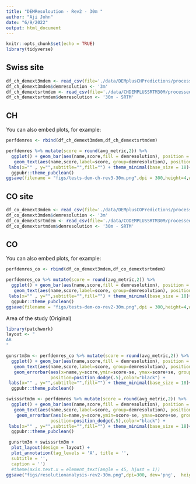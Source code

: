 ```yaml
---
title: "DEMResoloution - Rev2 - 30m "
author: "Aji John"
date: "6/9/2022"
output: html_document
---
```


```r
knitr::opts_chunk$set(echo = TRUE)
library(tidyverse)
```

## Swiss site



```r
df_ch_demext3mdem <- read_csv(file='./data/DEMplusCHPredictions/processed-data.csv')
df_ch_demext3mdem$demresolution <- '3m'
df_ch_demextsrtmdem <- read_csv(file='./data/CHDEMPLUSSRTM30M/processed-data.csv')
df_ch_demextsrtmdem$demresolution <- '30m - SRTM'

```

## CH

You can also embed plots, for example:

```r

perfdemres <- rbind(df_ch_demext3mdem,df_ch_demextsrtmdem)

perfdemres %>% mutate(score = round(avg_metric,2)) %>% 
  ggplot() + geom_bar(aes(name,score,fill = demresolution), position = "dodge",stat="identity", width=.5) +
   geom_text(aes(name,score,label=score, group=demresolution), position=position_dodge(width=0.5), vjust=-0.3) +
 labs(x="" , y="",subtitle="",fill="") + theme_minimal(base_size = 18)+
  ggpubr::theme_pubclean()
ggsave(filename = "figs/tests-dem-ch-rev3-30m.png",dpi = 300,height=4,width=8,units="in")
```

## CO site



```r
df_co_demext3mdem <- read_csv(file='./data/DEMplusCOPredictions/processed-data.csv')
df_co_demext3mdem$demresolution <- '3m'
df_co_demextsrtmdem <- read_csv(file='./data/CODEMPLUSSRTM30M/processed-data.csv')
df_co_demextsrtmdem$demresolution <- '30m - SRTM'

```

## CO

You can also embed plots, for example:

```r

perfdemres_co <- rbind(df_co_demext3mdem,df_co_demextsrtmdem)

perfdemres_co %>% mutate(score = round(avg_metric,2)) %>% 
  ggplot() + geom_bar(aes(name,score,fill = demresolution), position = "dodge",stat="identity", width=.5) +
   geom_text(aes(name,score,label=score, group=demresolution), position=position_dodge(width=0.5), vjust=-0.3) +
 labs(x="" , y="",subtitle="",fill="") + theme_minimal(base_size = 18)+
  ggpubr::theme_pubclean()
ggsave(filename = "figs/tests-dem-co-rev2-30m.png",dpi = 300,height=4,width=8,units="in")
```

Area of the study  (Original)
```r
library(patchwork)
layout <- "
AB
"

gunsrtm3m <- perfdemres_co %>% mutate(score = round(avg_metric,2)) %>% 
  ggplot() + geom_bar(aes(name,score,fill = demresolution), position = "dodge",stat="identity", width=.5) +
   geom_text(aes(name,score,label=score, group=demresolution), position=position_dodge(width=0.5), vjust=-2) +
   geom_errorbar(aes(x=name,y=score,ymin=score-se, ymax=score+se, group=demresolution), width=.2,
                 position=position_dodge(.5),color="black") +
 labs(x="" , y="",subtitle="",fill="") + theme_minimal(base_size = 18)+
  ggpubr::theme_pubclean()

swisssrtm3m <- perfdemres %>% mutate(score = round(avg_metric,2)) %>% 
  ggplot() + geom_bar(aes(name,score,fill = demresolution), position = "dodge",stat="identity", width=.5) +
   geom_text(aes(name,score,label=score, group=demresolution), position=position_dodge(width=0.5), vjust=-2) +
    geom_errorbar(aes(x=name,y=score,ymin=score-se, ymax=score+se, group=demresolution), width=.2,
                 position=position_dodge(.5),color="black") +
 labs(x="" , y="",subtitle="",fill="") + theme_minimal(base_size = 18)+
  ggpubr::theme_pubclean()

 gunsrtm3m + swisssrtm3m +
  plot_layout(design = layout) +
  plot_annotation(tag_levels = 'A', title = '',
  subtitle = '',
  caption = '') 
  #theme(axis.text.x = element_text(angle = 45, hjust = 1))
ggsave("figs/resolutionanalysis-rev2-30m.png",dpi=300, dev='png',  height=8, width=12,units="in")
```

